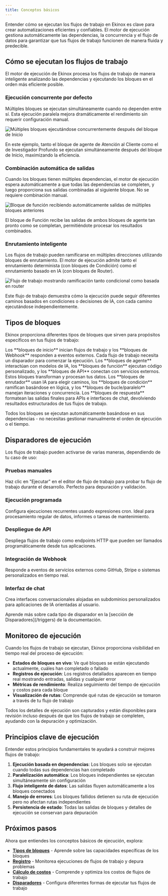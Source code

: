 ```yaml
---
title: Conceptos básicos
---
```



Entender cómo se ejecutan los flujos de trabajo en Ekinox es clave para crear automatizaciones eficientes y confiables. El motor de ejecución gestiona automáticamente las dependencias, la concurrencia y el flujo de datos para garantizar que tus flujos de trabajo funcionen de manera fluida y predecible.

## Cómo se ejecutan los flujos de trabajo

El motor de ejecución de Ekinox procesa los flujos de trabajo de manera inteligente analizando las dependencias y ejecutando los bloques en el orden más eficiente posible.

### Ejecución concurrente por defecto

Múltiples bloques se ejecutan simultáneamente cuando no dependen entre sí. Esta ejecución paralela mejora dramáticamente el rendimiento sin requerir configuración manual.

<Image
  src="/static/execution/concurrency.png"
  alt="Múltiples bloques ejecutándose concurrentemente después del bloque de Inicio"
  width={800}
  height={500}
/>

En este ejemplo, tanto el bloque de agente de Atención al Cliente como el de Investigador Profundo se ejecutan simultáneamente después del bloque de Inicio, maximizando la eficiencia.

### Combinación automática de salidas

Cuando los bloques tienen múltiples dependencias, el motor de ejecución espera automáticamente a que todas las dependencias se completen, y luego proporciona sus salidas combinadas al siguiente bloque. No se requiere combinación manual.

<Image
  src="/static/execution/combination.png"
  alt="Bloque de función recibiendo automáticamente salidas de múltiples bloques anteriores"
  width={800}
  height={500}
/>

El bloque de Función recibe las salidas de ambos bloques de agente tan pronto como se completan, permitiéndote procesar los resultados combinados.

### Enrutamiento inteligente

Los flujos de trabajo pueden ramificarse en múltiples direcciones utilizando bloques de enrutamiento. El motor de ejecución admite tanto el enrutamiento determinista (con bloques de Condición) como el enrutamiento basado en IA (con bloques de Router).

<Image
  src="/static/execution/routing.png"
  alt="Flujo de trabajo mostrando ramificación tanto condicional como basada en router"
  width={800}
  height={500}
/>

Este flujo de trabajo demuestra cómo la ejecución puede seguir diferentes caminos basados en condiciones o decisiones de IA, con cada camino ejecutándose independientemente.

## Tipos de bloques

Ekinox proporciona diferentes tipos de bloques que sirven para propósitos específicos en tus flujos de trabajo:

<Cards>
  <Card title="Disparadores" href="/triggers">
    Los **bloques de inicio** inician flujos de trabajo y los **bloques de Webhook** responden a eventos externos. Cada flujo de trabajo necesita un disparador para comenzar la ejecución.
  </Card>
  
  <Card title="Bloques de procesamiento" href="/blocks">
    Los **bloques de agente** interactúan con modelos de IA, los **bloques de función** ejecutan código personalizado, y los **bloques de API** conectan con servicios externos. Estos bloques transforman y procesan tus datos.
  </Card>
  
  <Card title="Control de flujo" href="/blocks">
    Los **bloques de enrutador** usan IA para elegir caminos, los **bloques de condición** ramifican basándose en lógica, y los **bloques de bucle/paralelo** manejan iteraciones y concurrencia.
  </Card>
  
  <Card title="Salida y respuesta" href="/blocks">
    Los **bloques de respuesta** formatean las salidas finales para APIs e interfaces de chat, devolviendo resultados estructurados de tus flujos de trabajo.
  </Card>
</Cards>

Todos los bloques se ejecutan automáticamente basándose en sus dependencias - no necesitas gestionar manualmente el orden de ejecución o el tiempo.

## Disparadores de ejecución

Los flujos de trabajo pueden activarse de varias maneras, dependiendo de tu caso de uso:

### Pruebas manuales
Haz clic en "Ejecutar" en el editor de flujo de trabajo para probar tu flujo de trabajo durante el desarrollo. Perfecto para depuración y validación.

### Ejecución programada  
Configura ejecuciones recurrentes usando expresiones cron. Ideal para procesamiento regular de datos, informes o tareas de mantenimiento.

### Despliegue de API
Despliega flujos de trabajo como endpoints HTTP que pueden ser llamados programáticamente desde tus aplicaciones.

### Integración de Webhook
Responde a eventos de servicios externos como GitHub, Stripe o sistemas personalizados en tiempo real.

### Interfaz de chat
Crea interfaces conversacionales alojadas en subdominios personalizados para aplicaciones de IA orientadas al usuario.

<Callout type="info">
  Aprende más sobre cada tipo de disparador en la [sección de Disparadores](/triggers) de la documentación.
</Callout>

## Monitoreo de ejecución

Cuando los flujos de trabajo se ejecutan, Ekinox proporciona visibilidad en tiempo real del proceso de ejecución:

- **Estados de bloques en vivo**: Ve qué bloques se están ejecutando actualmente, cuáles han completado o fallado
- **Registros de ejecución**: Los registros detallados aparecen en tiempo real mostrando entradas, salidas y cualquier error
- **Métricas de rendimiento**: Realiza seguimiento del tiempo de ejecución y costos para cada bloque
- **Visualización de rutas**: Comprende qué rutas de ejecución se tomaron a través de tu flujo de trabajo

<Callout type="info">
  Todos los detalles de ejecución son capturados y están disponibles para revisión incluso después de que los flujos de trabajo se completen, ayudando con la depuración y optimización.
</Callout>

## Principios clave de ejecución

Entender estos principios fundamentales te ayudará a construir mejores flujos de trabajo:

1. **Ejecución basada en dependencias**: Los bloques solo se ejecutan cuando todas sus dependencias han completado
2. **Paralelización automática**: Los bloques independientes se ejecutan simultáneamente sin configuración
3. **Flujo inteligente de datos**: Las salidas fluyen automáticamente a los bloques conectados
4. **Manejo de errores**: Los bloques fallidos detienen su ruta de ejecución pero no afectan rutas independientes
5. **Persistencia de estado**: Todas las salidas de bloques y detalles de ejecución se conservan para depuración

## Próximos pasos

Ahora que entiendes los conceptos básicos de ejecución, explora:
- **[Tipos de bloques](/blocks)** - Aprende sobre las capacidades específicas de los bloques
- **[Registro](/execution/logging)** - Monitorea ejecuciones de flujos de trabajo y depura problemas
- **[Cálculo de costos](/execution/costs)** - Comprende y optimiza los costos de flujos de trabajo
- **[Disparadores](/triggers)** - Configura diferentes formas de ejecutar tus flujos de trabajo
